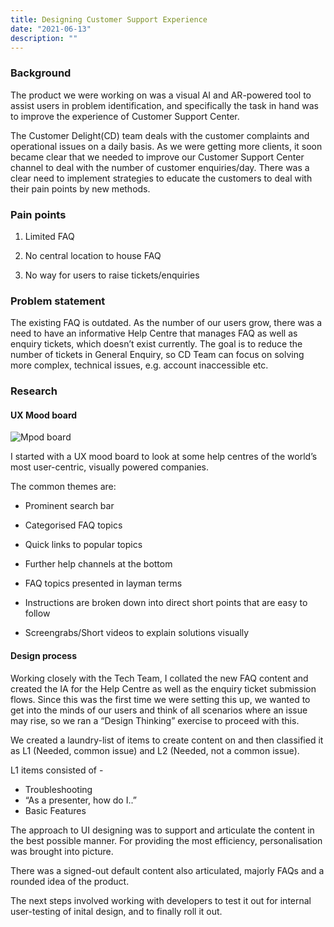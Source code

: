 ```yaml
---
title: Designing Customer Support Experience
date: "2021-06-13"
description: ""
---
```


### Background

The product we were working on was a visual AI and AR-powered tool to assist users in problem identification, and specifically the task in hand was to improve the experience of Customer Support Center.

The Customer Delight(CD) team deals with the customer complaints and operational issues on a daily basis. As we were getting more clients, it soon became clear that we needed to improve our Customer Support Center channel to deal with the number of customer enquiries/day. There was a clear need to implement strategies to educate the customers to deal with their pain points by new methods.

### Pain points

1. Limited FAQ

2. No central location to house FAQ

3. No way for users to raise tickets/enquiries

### Problem statement

The existing FAQ is outdated. As the number of our users grow, there was a need to have an  informative Help Centre that manages FAQ as well as enquiry tickets, which doesn’t exist currently. The goal is to reduce the number of tickets in General Enquiry, so CD Team can focus on solving more complex, technical issues, e.g. account inaccessible etc.

### Research

#### UX Mood board

![Mpod board](./s90.jpeg)

I started with a UX mood board to look at some help centres of the world’s most user-centric, visually powered companies. 

The common themes are: 

- Prominent search bar

- Categorised FAQ topics

- Quick links to popular topics

- Further help channels at the bottom

- FAQ topics presented in layman terms

- Instructions are broken down into direct short points that are easy to follow

- Screengrabs/Short videos to explain solutions visually

#### Design process

Working closely with the Tech Team, I collated the new FAQ content and created the IA for the Help Centre as well as the enquiry ticket submission flows. Since this was the first time we were setting this up, we wanted to get into the minds of our users and think of all scenarios where an issue may rise, so we ran a “Design Thinking” exercise to proceed with this.

We created a laundry-list of items to create content on and then classified it as L1  (Needed, common issue) and L2 (Needed, not a common issue).

L1 items consisted of -

- Troubleshooting
- “As a presenter, how do I..”
- Basic Features

The approach to UI designing was to support and articulate the content in the best possible manner. For providing the most efficiency, personalisation was brought into picture.

There was a signed-out default content also articulated, majorly FAQs and a rounded idea of the product.

The next steps involved working with developers to test it out for internal user-testing of inital design, and to finally roll it out.